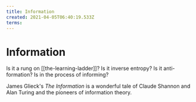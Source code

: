 ```yaml
---
title: Information
created: 2021-04-05T06:40:19.533Z
terms:
---
```


# Information

Is it a rung on [[the-learning-ladder]]?
Is it inverse entropy?
Is it anti-formation?
Is in the process of informing?

James Glieck's _The Information_ is a wonderful tale of Claude Shannon and Alan Turing and the pioneers of information theory.
